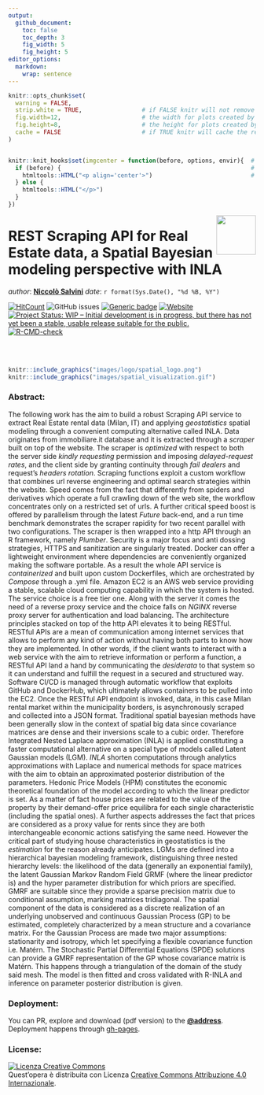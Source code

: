 ```yaml
---
output: 
  github_document:
    toc: false
    toc_depth: 3
    fig_width: 5
    fig_height: 5
editor_options: 
  markdown: 
    wrap: sentence
---
```


<!-- README.md is generated from README.Rmd. Please edit that file - rmarkdown::render('README.Rmd', output_format = 'github_document', output_file = 'README.md') -->


```r
knitr::opts_chunk$set(
  warning = FALSE,  
  strip.white = TRUE,                 # if FALSE knitr will not remove white spaces at the beg or end       
  fig.width=12,                       # the width for plots created by code chunk
  fig.height=8,                       # the height for plots created by code chunk
  cache = FALSE                       # if TRUE knitr will cache the results to reuse in future knits
)


knitr::knit_hooks$set(imgcenter = function(before, options, envir){  # to center image 
  if (before) {                                                      # add imgcenter = TRUE
    htmltools::HTML("<p align='center'>")                            # to the chunk options
  } else {
    htmltools::HTML("</p>")
  }
})


```

<img src="images/logo/logo.png" align="right" height="80"/>

# REST Scraping API for Real Estate data, a Spatial Bayesian modeling perspective with INLA

*author*: [**Niccolò Salvini**](https://niccolosalvini.netlify.app/) *date*: `r format(Sys.Date(), "%d %B, %Y")`

[![HitCount](http://hits.dwyl.com/NiccoloSalvini/NiccoloSalvini%20/%20Thesis.svg)](http://hits.dwyl.com/NiccoloSalvini/NiccoloSalvini%20/%20Thesis) <img src="https://img.shields.io/github/issues-raw/NiccoloSalvini/thesis" alt="GitHub issues"/> [![Generic badge](https://img.shields.io/badge/Github%20Pages%20Deploy-PASSING-%3CCOLOR%3E.svg)](https://shields.io/) [![Website](https://img.shields.io/website-up-down-green-red/https/naereen.github.io.svg)](https://niccolosalvini.github.io/Thesis/) <a href="https://www.repostatus.org/#wip"><img src="https://www.repostatus.org/badges/latest/wip.svg" alt="Project Status: WIP – Initial development is in progress, but there has not yet been a stable, usable release suitable for the public."/>
</a>
 [![R-CMD-check](https://github.com/NiccoloSalvini/tesi-prova/workflows/R-CMD-check/badge.svg)](https://github.com/NiccoloSalvini/tesi-prova/actions)

<br> <br>

```r
knitr::include_graphics("images/logo/spatial_logo.png") 
knitr::include_graphics("images/spatial_visualization.gif") 
```

### Abstract:

The following work has the aim to build a robust Scraping API service to extract Real Estate rental data (Milan, IT) and applying *geostatistics* spatial modeling through a convenient computing alternative called INLA.
Data originates from immobiliare.it database and it is extracted through a *scraper* built on top of the website.
The scraper is *optimized* with respect to both the server side *kindly requesting* permission and imposing *delayed-request rates*, and the client side by granting continuity through *fail dealers* and request's *headers rotation*.
Scraping functions exploit a custom workflow that combines url reverse engineering and optimal search strategies within the website.
Speed comes from the fact that differently from spiders and derivatives which operate a full crawling down of the web site, the workflow concentrates only on a restricted set of urls.
A further critical speed boost is offered by parallelism through the latest *Future* back-end, and a run time benchmark demonstrates the scraper rapidity for two recent parallel with two configurations.
The scraper is then wrapped into a http API through an R framework, namely *Plumber*.
Security is a major focus and anti dossing strategies, HTTPS and sanitization are singularly treated.
Docker can offer a lightweight environment where dependencies are conveniently organized making the software portable.
As a result the whole API service is *containerized* and built upon custom Dockerfiles, which are orchestrated by *Compose* through a .yml file.
Amazon EC2 is an AWS web service providing a stable, scalable cloud computing capability in which the system is hosted.
The service choice is a free tier one.
Along with the server it comes the need of a reverse proxy service and the choice falls on *NGINX* reverse proxy server for authentication and load balancing.
The architecture principles stacked on top of the http API elevates it to being RESTful.
RESTful APIs are a mean of communication among internet services that allows to perform any kind of action without having both parts to know how they are implemented.
In other words, if the client wants to interact with a web service with the aim to retrieve information or perform a function, a RESTful API land a hand by communicating the *desiderata* to that system so it can understand and fulfill the request in a secured and structured way.
Software CI/CD is managed through automatic workflow that exploits GitHub and DockerHub, which ultimately allows containers to be pulled into the EC2.
Once the RESTful API endpoint is invoked, data, in this case Milan rental market within the municipality borders, is asynchronously scraped and collected into a JSON format.
Traditional spatial bayesian methods have been generally slow in the context of spatial big data since covariance matrices are dense and their inversions scale to a cubic order.
Therefore Integrated Nested Laplace approximation (INLA) is applied constituting a faster computational alternative on a special type of models called Latent Gaussian models (LGM).
*INLA* shorten computations through analytics approximations with Laplace and numerical methods for space matrices with the aim to obtain an approximated posterior distribution of the parameters.
Hedonic Price Models (HPM) constitutes the economic theoretical foundation of the model according to which the linear predictor is set.
As a matter of fact house prices are related to the value of the property by their demand-offer price equilibra for each single characteristic (including the spatial ones).
A further aspects addresses the fact that prices are considered as a proxy value for rents since they are both interchangeable economic actions satisfying the same need.
However the critical part of studying house characteristics in geostatistics is the *estimation* for the reason already anticipates.
LGMs are defined into a hierarchical bayesian modeling framework, distinguishing three nested hierarchy levels: the likelihood of the data (generally an exponential family), the latent Gaussian Markov Random Field GRMF (where the linear predictor is) and the hyper parameter distribution for which priors are specified.
GMRF are suitable since they provide a sparse precision matrix due to conditional assumption, marking matrices tridiagonal.
The spatial component of the data is considered as a discrete realization of an underlying unobserved and continuous Gaussian Process (GP) to be estimated, completely characterized by a mean structure and a covariance matrix.
For the Gaussian Process are made two major assumptions: stationarity and isotropy, which let specifying a flexible covariance function i.e.
Matérn.
The Stochastic Partial Differential Equations (SPDE) solutions can provide a GMRF representation of the GP whose covariance matrix is Matérn.
This happens through a triangulation of the domain of the study said mesh.
The model is then fitted and cross validated with R-INLA and inference on parameter posterior distribution is given.

### Deployment:

You can PR, explore and download (pdf version) to the [**\@address**](https://niccolosalvini.github.io/thesis/).
Deployment happens through [gh-pages](https://medium.com/@delucmat/how-to-publish-bookdown-projects-with-github-actions-on-github-pages-6e6aecc7331e).

### License:

<a rel="license" href="http://creativecommons.org/licenses/by/4.0/"><img src="https://i.creativecommons.org/l/by/4.0/88x31.png" alt="Licenza Creative Commons" style="border-width:0"/></a><br />Quest'opera è distribuita con Licenza <a rel="license" href="http://creativecommons.org/licenses/by/4.0/">Creative Commons Attribuzione 4.0 Internazionale</a>.
